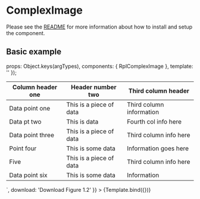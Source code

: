 
<Meta title="Organisms/Image Gallery/Complex image" />

# ComplexImage
Please see the [README](https://github.com/dpc-sdp/ripple/blob/master/packages/components/Organisms/ImageGallery/README.md) for more information about how to install and setup the component.

## Basic example

  props: Object.keys(argTypes),
  components: { RplComplexImage },
  template: '<rpl-complex-image :title="title" :image="image" :caption="caption" :source="source" :fullscreen="fullscreen" :expand="expand" :expandTitle="expandTitle" :html="html" :download="download" />'
});

<Canvas>
  <Story
    name="Complex image"
    args={{
      title: 'Figure 1.2',
      image: {
        src: svgPlaceholder({ width: 800, height: 400 }),
        alt: 'A generic square placeholder image.'
      },
      caption: 'This is caption copy for use alongside informational images or for legal information.',
      source: 'Source: This is for the source to use alongside informational images or for legal information.',
      fullscreen: 'View Figure 1.2 in full screen',
      expand: 'View Figure 1.2 in table format',
      expandTitle: 'Figure 1.2',
      html: `<div class="rpl-markup__table">
        <table>
          <thead>
            <tr>
              <th>Column header one</th>
              <th>Header number two</th>
              <th>Third column header</th>
            </tr>
          </thead>
          <tbody>
            <tr>
              <td>Data point one</td>
              <td>This is a piece of data</td>
              <td>Third column information</td>
            </tr>
            <tr>
              <td>Data pt two</td>
              <td>This is data</td>
              <td>Fourth col info here</td>
            </tr>
            <tr>
              <td>Data point three</td>
              <td>This is a piece of data</td>
              <td>Third column info here</td>
            </tr>
            <tr>
              <td>Point four</td>
              <td>This is some data</td>
              <td>Information goes here</td>
            </tr>
            <tr>
              <td>Five</td>
              <td>This is a piece of data</td>
              <td>Third column info here</td>
            </tr>
            <tr>
              <td>Data point six</td>
              <td>This is some data</td>
              <td>Information</td>
            </tr>
          </tbody>
        </table>
      </div>`,
      download: 'Download Figure 1.2'
    }}
  >
    {Template.bind({})}
  </Story>
</Canvas>

<ArgsTable of={RplComplexImage} />
